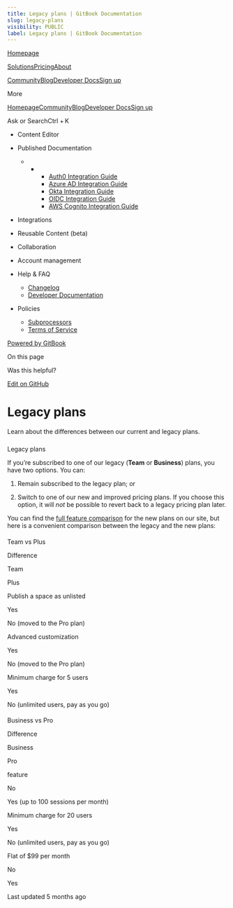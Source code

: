 ```yaml
---
title: Legacy plans | GitBook Documentation
slug: legacy-plans
visibility: PUBLIC
label: Legacy plans | GitBook Documentation
---
```

[Homepage](https://www.gitbook.com/)

[Solutions](https://www.gitbook.com/solutions/public-docs)[Pricing](https://www.gitbook.com/pricing)[About](https://www.gitbook.com/about)

[Community](https://github.com/GitbookIO/community)[Blog](https://www.gitbook.com/blog)[Developer Docs](https://developer.gitbook.com/)[Sign up](https://gitbook.com/join)

More

[Homepage](https://www.gitbook.com/)[Community](https://github.com/GitbookIO/community)[Blog](https://www.gitbook.com/blog)[Developer Docs](https://developer.gitbook.com/)[Sign up](https://gitbook.com/join)

Ask or SearchCtrl + K

*   Content Editor
    
*   Published Documentation
    
    *   *   *   [Auth0 Integration Guide](https://developer.gitbook.com/visitor-authentication/guides/integrations/how-to-use-auth0-integration-for-visitor-authentication)
            *   [Azure AD Integration Guide](https://developer.gitbook.com/visitor-authentication/guides/integrations/how-to-use-azure-ad-integration-for-visitor-authentication)
            *   [Okta Integration Guide](https://developer.gitbook.com/visitor-authentication/guides/integrations/how-to-use-okta-integration-for-visitor-authentication)
            *   [OIDC Integration Guide](https://developer.gitbook.com/visitor-authentication/guides/integrations/how-to-use-the-oidc-integration-for-visitor-authentication)
            *   [AWS Cognito Integration Guide](https://developer.gitbook.com/visitor-authentication/guides/integrations/how-to-use-the-aws-cognito-integration-for-visitor-authentication)
            
        
    
*   Integrations
    
*   Reusable Content (beta)
    
*   Collaboration
    
*   Account management
    
*   Help & FAQ
    
    *   [Changelog](https://changelog.gitbook.com/)
    *   [Developer Documentation](https://developer.gitbook.com/)
*   Policies
    
    *   [Subprocessors](https://policies.gitbook.com/security/subprocessors)
    *   [Terms of Service](https://policies.gitbook.com/terms)

[Powered by GitBook](https://www.gitbook.com/?utm_source=content&utm_medium=trademark&utm_campaign=NkEGS7hzeqa35sMXQZ4X)

On this page

Was this helpful?

[Edit on GitHub](https://github.com/GitbookIO/public-docs/blob/main/account-management/plans/legacy-plans.md)

Legacy plans
============

Learn about the differences between our current and legacy plans.

### 

[](#legacy-plans)

Legacy plans

If you’re subscribed to one of our legacy (**Team** or **Business**) plans, you have two options. You can:

1.  Remain subscribed to the legacy plan; or
    
2.  Switch to one of our new and improved pricing plans. If you choose this option, it will _not_ be possible to revert back to a legacy pricing plan later.
    

You can find the [full feature comparison](https://www.gitbook.com/pricing) for the new plans on our site, but here is a convenient comparison between the legacy and the new plans:

#### 

[](#team-vs-plus)

Team vs Plus

Difference

Team

Plus

Publish a space as unlisted

Yes

No (moved to the Pro plan)

Advanced customization

Yes

No (moved to the Pro plan)

Minimum charge for 5 users

Yes

No (unlimited users, pay as you go)

#### 

[](#business-vs-pro)

Business vs Pro

Difference

Business

Pro

feature

No

Yes (up to 100 sessions per month)

Minimum charge for 20 users

Yes

No (unlimited users, pay as you go)

Flat of $99 per month

No

Yes

Last updated 5 months ago
